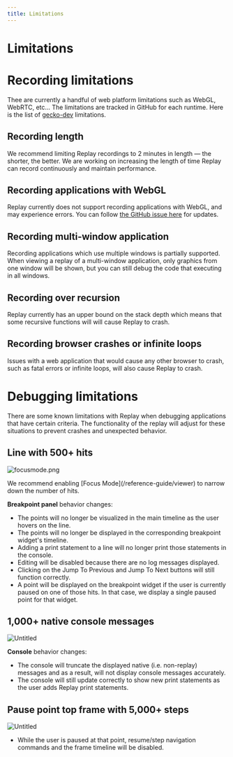 ```yaml
---
title: Limitations
---
```


# Limitations

# Recording limitations

Thee are currently a handful of web platform limitations such as WebGL, WebRTC, etc... The limitations are tracked in GitHub for each runtime. Here is the list of [gecko-dev](https://github.com/replayio/gecko-dev/issues?q=is%3Aissue+is%3Aopen+label%3Alimitation+) limitations.

## Recording length

We recommend limiting Replay recordings to 2 minutes in length — the shorter, the better. We are working on increasing the length of time Replay can record continuously and maintain performance.

## Recording applications with WebGL

Replay currently does not support recording applications with WebGL, and may experience errors. You can follow [the GitHub issue here](https://github.com/replayio/gecko-dev/issues/58) for updates.

## Recording multi-window application

Recording applications which use multiple windows is partially supported. When viewing a replay of a multi-window application, only graphics from one window will be shown, but you can still debug the code that executing in all windows.

## Recording over recursion

Replay currently has an upper bound on the stack depth which means that some recursive functions will will cause Replay to crash.

## Recording browser crashes or infinite loops

Issues with a web application that would cause any other browser to crash, such as fatal errors or infinite loops, will also cause Replay to crash.

# Debugging limitations

There are some known limitations with Replay when debugging applications that have certain criteria. The functionality of the replay will adjust for these situations to prevent crashes and unexpected behavior.

## Line with 500+ hits

![focusmode.png](/images/focusmode_cqskw.png)

<Callout type="info" emoji="💡">
We recommend enabling [Focus Mode](/reference-guide/viewer) to narrow down the number of hits.

</Callout>

**Breakpoint panel** behavior changes:

- The points will no longer be visualized in the main timeline as the user hovers on the line.
- The points will no longer be displayed in the corresponding breakpoint widget's timeline.
- Adding a print statement to a line will no longer print those statements in the console.
- Editing will be disabled because there are no log messages displayed.
- Clicking on the Jump To Previous and Jump To Next buttons will still function correctly.
- A point will be displayed on the breakpoint widget if the user is currently paused on one of those hits. In that case, we display a single paused point for that widget.

## 1,000+ native console messages

![Untitled](/images/Untitled_ismla.png)

**Console** behavior changes:

- The console will truncate the displayed native (i.e. non-replay) messages and as a result, will not display console messages accurately.
- The console will still update correctly to show new print statements as the user adds Replay print statements.

## Pause point top frame with 5,000+ steps

![Untitled](/images/Untitled%201_inikz.png)

- While the user is paused at that point, resume/step navigation commands and the frame timeline will be disabled.
